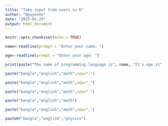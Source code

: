 ```yaml
---
title: "Take input from users in R"
author: "NguyenHo"
date: "2025-01-29"
output: html_document
---
```


```r
knitr::opts_chunk$set(echo = TRUE)
```

```r
name<-readline(prompt = "Enter your name: ")
```


```r
age<-readline(prompt = "Enter your age: ")
```


```r
print(paste("The name of programming language is", name, "It's age is",age))
```


```r
paste("bangla","english","math",sep="-")

```


```r
paste("bangla","english","math",sep="_")
```


```r
paste("bangla","english","math",sep=" ")
```


```r
paste("bangla","english","math")
```

```r
paste("bangla","english","math",sep=",")
```


```r
paste0("bangla","english","physics")
```